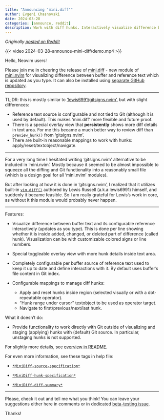 ```yaml
---
title: "Announcing 'mini.diff'"
author: Evgeni Chasnovski
date: 2024-03-28
categories: [announce, reddit]
description: Work with diff hunks. Interactively visualize difference between current and reference text
---
```


*Originally [posted on Reddit](https://www.reddit.com/r/neovim/comments/1bq0cxy/minidiff_work_with_diff_hunks_interactively/)*

{{< video 2024-03-28-announce-mini-diff/demo.mp4 >}}

Hello, Neovim users!

Please join me in cheering the release of [mini.diff](https://github.com/nvim-mini/mini.nvim/blob/main/readmes/mini-diff.md) - new module of [mini.nvim](https://github.com/nvim-mini/mini.nvim) for visualizing difference between buffer and reference text which is updated as you type. It can also be installed using [separate GitHub repository](https://github.com/nvim-mini/mini.diff).

------

TL;DR: this is mostly similar to ['lewis6991/gitsigns.nvim'](https://github.com/lewis6991/gitsigns.nvim), but with slight differences:

- Reference text source is configurable and not tied to Git (although it is used by default). This makes 'mini.diff' more flexible and future proof.
- There is a special overlay view that **persistently** shows more diff details in text area. For me this became a much better way to review diff than `preview_hunk()` from 'gitsigns.nvim'.
- There are built-in reasonable mappings to work with hunks: apply/reset/textobject/navigate.

------

For a very long time I hesitated writing 'gitsigns.nvim' alternative to be included in 'mini.nvim'. Mostly because it seemed to be almost impossible to squeeze all the diffing and Git functionality into a reasonably small file (which is a design goal for all 'mini.nvim' modules).

But after looking at how it is done in 'gitsigns.nvim', I realized that it utilizes built-in [`vim.diff()`](https://neovim.io/doc/user/lua.html#vim.diff) authored by Lewis Russell (a.k.a lewis6991) himself, and suddenly it became feasible. So I am really grateful for Lewis's work in core, as without it this module would probably never happen.

------

Features:

- Visualize difference between buffer text and its configurable reference interactively (updates as you type). This is done per line showing whether it is inside added, changed, or deleted part of difference (called hunk). Visualization can be with customizable colored signs or line numbers.

- Special toggleable overlay view with more hunk details inside text area.

- Completely configurable per buffer source of reference text used to keep it up to date and define interactions with it. By default uses buffer's file content in Git index.

- Configurable mappings to manage diff hunks:
    - Apply and reset hunks inside region (selected visually or with a dot-repeatable operator).
    - "Hunk range under cursor" textobject to be used as operator target.
    - Navigate to first/previous/next/last hunk.

What it doesn't do:

- Provide functionality to work directly with Git outside of visualizing and staging (applying) hunks with (default) Git source. In particular, unstaging hunks is not supported.

For slightly more details, see [overview in README](https://github.com/nvim-mini/mini.nvim/blob/main/readmes/mini-diff.md#overview).

For even more information, see these tags in help file:

- [`*MiniDiff-source-specification*`](https://github.com/nvim-mini/mini.nvim/blob/0ec3216d3224ebd6828e5637fa9a10a00ba67113/doc/mini-diff.txt#L300)

- [`*MiniDiff-hunk-specification*`](https://github.com/nvim-mini/mini.nvim/blob/0ec3216d3224ebd6828e5637fa9a10a00ba67113/doc/mini-diff.txt#L88)

- [`*MiniDiff-diff-summary*`](https://github.com/nvim-mini/mini.nvim/blob/0ec3216d3224ebd6828e5637fa9a10a00ba67113/doc/mini-diff.txt#L182)

------

Please, check it out and tell me what you think! You can leave your suggestions either here in comments or in dedicated [beta-testing issue](https://github.com/nvim-mini/mini.nvim/issues/773).

Thanks!
